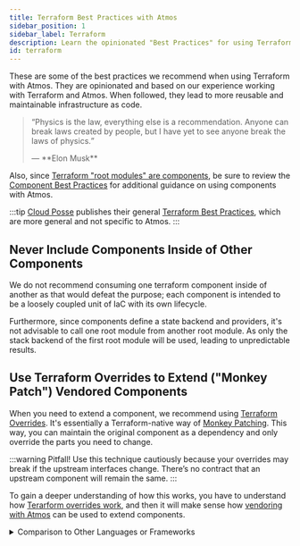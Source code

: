 ```yaml
---
title: Terraform Best Practices with Atmos
sidebar_position: 1
sidebar_label: Terraform
description: Learn the opinionated "Best Practices" for using Terraform with Atmos
id: terraform
---
```


<Intro>
These are some of the best practices we recommend when using Terraform with Atmos. They are opinionated and based on our experience working with Terraform and Atmos. When followed, they lead to more reusable and maintainable infrastructure as code.
</Intro>

> <q>Physics is the law, everything else is a recommendation.
> Anyone can break laws created by people, but I have yet to see anyone break the laws of physics.
> <p className="author">— **Elon Musk**</p></q>

Also, since [Terraform "root modules" are components](/core-concepts/components/terraform), be sure to review the [Component Best Practices](/best-practices/components) for additional guidance on using components with Atmos.

:::tip
[Cloud Posse](https://github.com/cloudposse) publishes their general [Terraform Best Practices](https://docs.cloudposse.com/reference/best-practices/terraform-best-practices/), which are more general and not specific to Atmos.
:::

##  Never Include Components Inside of Other Components

We do not recommend consuming one terraform component inside of another as that would defeat the purpose; each component is intended to be a loosely coupled unit of IaC with its own lifecycle.

Furthermore, since components define a state backend and providers, it's not advisable to call one root module from another root module. As only the stack backend of the first root module will be used, leading to unpredictable results.


## Use Terraform Overrides to Extend ("Monkey Patch") Vendored Components

When you need to extend a component, we recommend using [Terraform Overrides](https://developer.hashicorp.com/terraform/language/files/override).
It's essentially a Terraform-native way of [Monkey Patching](https://en.wikipedia.org/wiki/Monkey_patch).
This way, you can maintain the original component as a dependency and only override the parts you need to change.

:::warning Pitfall!
Use this technique cautiously because your overrides may break if the upstream interfaces change. There’s no contract that an upstream component will remain the same.
:::

To gain a deeper understanding of how this works, you have to understand how [Terarform overrides work](https://developer.hashicorp.com/terraform/language/files/override), and then it will make sense how [vendoring with Atmos](/core-concepts/vendor) can be used to extend components.

<details>
<summary>Comparison to Other Languages or Frameworks</summary>

#### Swizzling

In [Objective-C](https://spin.atomicobject.com/method-swizzling-objective-c/) and [Swift-UI](https://medium.com/@pallavidipke07/method-swizzling-in-swift-5c9d9ab008e4), swizzling is the method of changing the implementation of an existing selector.

In Docusaurus, [swizzling a component](https://docusaurus.io/docs/swizzling) means providing an alternative implementation that takes precedence over the component provided by the theme.

#### Monkey Patching

You can think of it also like [Monkey Patching](https://en.wikipedia.org/wiki/Monkey_patch) in [Ruby](http://blog.headius.com/2012/11/refining-ruby.html) or [React components](https://medium.com/@singhalaryan06/monkey-patching-mocking-hooks-and-methods-in-react-f6afef73e423), enabling you to override the default implementation. Gatsby has a similar concept called theme [shadowing](https://www.gatsbyjs.com/docs/how-to/plugins-and-themes/shadowing/).
</details>
